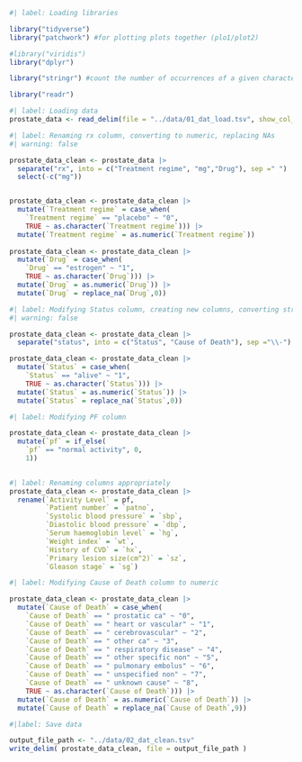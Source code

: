 ```r
#| label: Loading libraries

library("tidyverse")
library("patchwork") #for plotting plots together (plo1/plot2)

#library("viridis")
library("dplyr")

library("stringr") #count the number of occurrences of a given character in a string

library("readr")
```

```r
#| label: Loading data
prostate_data <- read_delim(file = "../data/01_dat_load.tsv", show_col_types = FALSE)
```

```r
#| label: Renaming rx column, converting to numeric, replacing NAs 
#| warning: false

prostate_data_clean <- prostate_data |>
  separate("rx", into = c("Treatment regime", "mg","Drug"), sep =" ") |>
  select(-c("mg"))


prostate_data_clean <- prostate_data_clean |>
  mutate(`Treatment regime` = case_when(
    `Treatment regime` == "placebo" ~ "0",
    TRUE ~ as.character(`Treatment regime`))) |>
  mutate(`Treatment regime` = as.numeric(`Treatment regime`))
 
prostate_data_clean <- prostate_data_clean |>
  mutate(`Drug` = case_when(
    `Drug` == "estrogen" ~ "1",
    TRUE ~ as.character(`Drug`))) |>
  mutate(`Drug` = as.numeric(`Drug`)) |>
  mutate(`Drug` = replace_na(`Drug`,0))

```



```r
#| label: Modifying Status column, creating new columns, converting str to numeric
#| warning: false

prostate_data_clean <- prostate_data_clean |>
  separate("status", into = c("Status", "Cause of Death"), sep ="\\-")

prostate_data_clean <- prostate_data_clean |>
  mutate(`Status` = case_when(
    `Status` == "alive" ~ "1",
    TRUE ~ as.character(`Status`))) |>
  mutate(`Status` = as.numeric(`Status`)) |>
  mutate(`Status` = replace_na(`Status`,0))
```

```r
#| label: Modifying PF column

prostate_data_clean <- prostate_data_clean |>
  mutate(`pf` = if_else(
    `pf` == "normal activity", 0,
    1))
  
```

```r
#| label: Renaming columns appropriately
prostate_data_clean <- prostate_data_clean |>
  rename(`Activity Level` = pf,
         `Patient number` = `patno`,
         `Systolic blood pressure` = `sbp`,
         `Diastolic blood pressure` = `dbp`,
         `Serum haemoglobin level` = `hg`,
         `Weight index` = `wt`,
         `History of CVD` = `hx`,
         `Primary lesion size(cm^2)` = `sz`,
         `Gleason stage` = `sg`) 
```


```r
#| label: Modifying Cause of Death column to numeric 

prostate_data_clean <- prostate_data_clean |>
  mutate(`Cause of Death` = case_when(
    `Cause of Death` == " prostatic ca" ~ "0",
    `Cause of Death` == " heart or vascular" ~ "1",
    `Cause of Death` == " cerebrovascular" ~ "2",
    `Cause of Death` == " other ca" ~ "3",
    `Cause of Death` == " respiratory disease" ~ "4",
    `Cause of Death` == " other specific non" ~ "5",
    `Cause of Death` == " pulmonary embolus" ~ "6",
    `Cause of Death` == " unspecified non" ~ "7",
    `Cause of Death` == " unknown cause" ~ "8",
    TRUE ~ as.character(`Cause of Death`))) |>
  mutate(`Cause of Death` = as.numeric(`Cause of Death`)) |>
  mutate(`Cause of Death` = replace_na(`Cause of Death`,9))
```

```r
#|label: Save data

output_file_path <- "../data/02_dat_clean.tsv"
write_delim( prostate_data_clean, file = output_file_path )

```